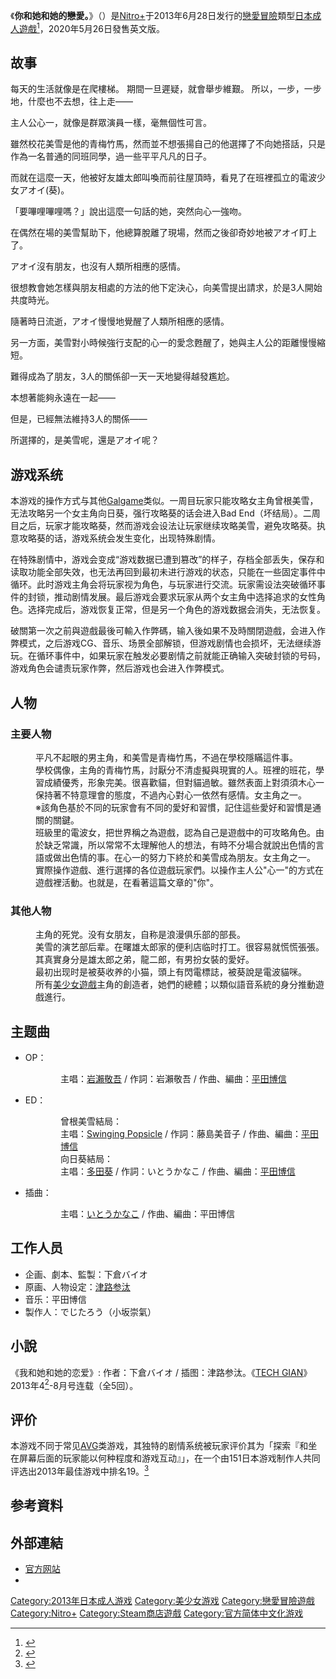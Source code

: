 {{Infobox animanga/Headerofja
|標題= 你和她和她的戀愛。
|圖像= Kimi to Kanojo to Kanojo no Koi. - First Press Limited Edition game cover.jpg
|尺寸=266px
|說明= 《你和她和她的戀愛。》初回限定版遊戲封面
|日文名稱= 君と彼女と彼女の恋。
|英文名稱= YOU and ME and HER: A Love Story
|假名= きみとかのじょとかのじょのこい。
|羅馬字= Kimi to Kanojo to Kanojo no Koi.
|類型= [[戀愛|戀愛]]、[[科幻|科幻]]
}}
{{Infobox animanga/name
|formal= 你和她和她的戀愛。
}}
{{Infobox animanga/Game
|標題=
|類型= [[戀愛冒險|戀愛冒險]]
|使用平台=[[Windows|Windows]] XP/Vista/7/8
|開發團隊=[[Nitro+|Nitro+]]
|代理商=Nitro+<br />JAST USA（中英文版）
|製作人= でじたろう（小坂崇氣）
|監製=下倉バイオ
|腳本=下倉バイオ
|人物設定=[[津路参汰|津路参汰]]
|音樂=平田博信
|遊戲人數=1
|發售日=2013年6月28日<br />2020年5月26日（[[Steam|Steam]]英文版）<ref name="Welcome to Steam">{{cite web | title=YOU and ME and HER: A Love Story on Steam | website=Welcome to Steam | url=https://store.steampowered.com/app/1293820/YOU_and_ME_and_HER_A_Love_Story/ | access-date=2020-05-05 | archive-date=2020-12-07 | archive-url=https://web.archive.org/web/20201207154811/https://store.steampowered.com/app/1293820/YOU_and_ME_and_HER_A_Love_Story/ | dead-url=no }}</ref><br />2021年11月11日（Steam中文版）
|對象年齡=18禁
|結局數= 3
}}
{{Infobox animanga/Footerofja}}
《'''你和她和她的戀愛。'''》（{{lang-ja|君と彼女と彼女の恋。}}）是[[Nitro+|Nitro+]]于2013年6月28日发行的[[戀愛冒險|戀愛冒險]]類型[[日本成人遊戲|日本成人遊戲]]<ref>{{cite web|url=http://www.getchu.com/soft.phtml?id=762756|title=君と彼女と彼女の恋。 初回限定版|publisher=Getchu.com|accessdate=2014年5月6日|language=ja|archive-date=2020年1月6日|archive-url=https://web.archive.org/web/20200106075120/http://www.getchu.com/soft.phtml?id=762756|dead-url=no}}</ref>，2020年5月26日發售英文版。

==故事==
每天的生活就像是在爬樓梯。 期間一旦遲疑，就會舉步維艱。 所以，一步，一步地，什麼也不去想，往上走——

主人公心一，就像是群眾演員一樣，毫無個性可言。

雖然校花美雪是他的青梅竹馬，然而並不想張揚自己的他選擇了不向她搭話，只是作為一名普通的同班同學，過一些平平凡凡的日子。

而就在這麼一天，他被好友雄太郎叫喚而前往屋頂時，看見了在班裡孤立的電波少女アオイ(葵)。

「要嗶哩嗶哩嗎？」說出這麼一句話的她，突然向心一強吻。

在偶然在場的美雪幫助下，他總算脫離了現場，然而之後卻奇妙地被アオイ盯上了。

アオイ沒有朋友，也沒有人類所相應的感情。

很想教會她怎樣與朋友相處的方法的他下定決心，向美雪提出請求，於是3人開始共度時光。

隨著時日流逝，アオイ慢慢地覺醒了人類所相應的感情。

另一方面，美雪對小時候強行支配的心一的愛念甦醒了，她與主人公的距離慢慢縮短。

難得成為了朋友，3人的關係卻一天一天地變得越發尷尬。

本想著​​能夠永遠在一起——

但是，已經無法維持3人的關係——

{{Ruby|主人公|玩家}}所選擇的，是美雪呢，還是アオイ呢？

==游戏系统==
本游戏的操作方式与其他[[Galgame|Galgame]]类似。一周目玩家只能攻略女主角曾根美雪，无法攻略另一个女主角向日葵，强行攻略葵的话会进入Bad End（坏结局）。二周目之后，玩家才能攻略葵，然而游戏会设法让玩家继续攻略美雪，避免攻略葵。执意攻略葵的话，游戏系统会发生变化，出现特殊剧情。

在特殊剧情中，游戏会变成“游戏数据已遭到篡改”的样子，存档全部丢失，保存和读取功能全部失效，也无法再回到最初未进行游戏的状态，只能在一些固定事件中循环。此时游戏主角会将玩家视为角色，与玩家进行交流。玩家需设法突破循环事件的封锁，推动剧情发展。最后游戏会要求玩家从两个女主角中选择追求的女性角色。选择完成后，游戏恢复正常，但是另一个角色的游戏数据会消失，无法恢复。

破關第一次之前與遊戲最後可輸入作弊碼，输入後如果不及時關閉遊戲，会进入作弊模式，之后游戏CG、音乐、场景全部解锁，但游戏剧情也会损坏，无法继续游玩。在循环事件中，如果玩家在触发必要剧情之前就能正确输入突破封锁的号码，游戏角色会谴责玩家作弊，然后游戏也会进入作弊模式。

==人物==
=== 主要人物 ===
;{{nihongo|須須木 心一|すすき しんいち}}
:平凡不起眼的男主角，和美雪是青梅竹馬，不過在學校隱瞞這件事。
;{{nihongo|曾根 美雪|そね みゆき||聲：{{tsl|ja|手塚まき}}}}
:學校偶像，主角的青梅竹馬，討厭分不清虛擬與現實的人。班裡的班花，學習成績優秀，形象完美。很喜歡貓，但對貓過敏。雖然表面上對須須木心一保持著不特意理會的態度，不過內心對心一依然有感情。女主角之一。
:※該角色基於不同的玩家會有不同的愛好和習慣，記住這些愛好和習慣是通關的關鍵。
;{{nihongo|向日 葵|むこう アオイ||聲：{{lang|ja|仙道ミツキ}}}}
:班級里的電波女，把世界稱之為遊戲，認為自己是遊戲中的可攻略角色。由於缺乏常識，所以常常不太理解他人的想法，有時不分場合就說出色情的言語或做出色情的事。在心一的努力下終於和美雪成為朋友。女主角之一。
;{{nihongo|"玩家"|プレーヤー}}
:實際操作遊戲、進行選擇的各位遊戲玩家們。以操作主人公"心一"的方式在遊戲裡活動。也就是，在看著這篇文章的"你"。

=== 其他人物 ===
;{{nihongo|曙 雄太郎|あけぼの ゆうたろう||聲：{{lang|ja|ほうでん亭ノドガシラ}}}}
:主角的死党。没有女朋友，自称是浪漫俱乐部的部長。
;{{nihongo|晴／春|ハル||聲：[[桐谷華|桐谷華]]}}
:美雪的演艺部后辈。在曙雄太郎家的便利店临时打工。很容易就慌慌張張。其真實身分是雄太郎之弟，龍二郎，有男扮女裝的愛好。
;{{nihongo|艾爾|エル||聲：[[北都南|北都南]]}}
:最初出现时是被葵收养的小猫，頭上有閃電標誌，被葵說是電波貓咪。
;{{nihongo|神／神大人|カミサマ||聲：北都南}}
:所有[[美少女遊戲|美少女遊戲]]主角的創造者，她們的總體；以類似語音系統的身分推動遊戲進行。

==主题曲==
*OP：{{lang|ja|モノクロ}}
:: 主唱：[[岩瀨敬吾|岩瀨敬吾]] / 作詞：岩瀨敬吾 / 作曲、編曲：[[平田博信|平田博信]]
*ED：
::曾根美雪結局：{{lang|ja|輝かしき日常}}
:: 主唱：[[Swinging_Popsicle|Swinging Popsicle]] / 作詞：藤島美音子 / 作曲、編曲：[[平田博信|平田博信]]
::向日葵結局：{{lang|ja|星のメリーゴーランド}}
::主唱：[[多田葵|多田葵]] / 作詞：いとうかなこ / 作曲、編曲：[[平田博信|平田博信]]
*插曲：{{lang|ja|永遠の終わりに}}
:: 主唱：[[いとうかなこ|いとうかなこ]] / 作曲、編曲：平田博信

== 工作人员 ==
* 企画、劇本、監製：下倉バイオ
* 原画、人物设定：[[津路参汰|津路参汰]]
* 音乐：平田博信
* 製作人：でじたろう（小坂崇氣）

==小說==
《我和她和她的恋爱》: 作者：下倉バイオ / 插图：津路参汰。《[[TECH_GIAN|TECH GIAN]]》2013年4<ref>{{cite web|url=http://www.amazon.co.jp/dp/B00B8FID00/|title=TECH GIAN (テックジャイアン) 2013年 4月号|publisher=Amazon.co.jp|accessdate=2016年1月4日|language=ja}}</ref>-8月号连载（全5回）。

==评价==
本游戏不同于常见[[冒險遊戲|AVG]]类游戏，其独特的剧情系统被玩家评价其为「探索『和坐在屏幕后面的玩家能以何种程度和游戏互动』」，在一个由151日本游戏制作人共同评选出2013年最佳游戏中排名19。<ref>{{cite web|title=151名日本游戏制作人共同评选出2013年最佳游戏_游戏_腾讯网|url=http://games.qq.com/a/20131228/003391_all.htm|date=2013年12月28日|accessdate=2016年1月4日|archive-date=2014年10月30日|archive-url=https://web.archive.org/web/20141030152858/http://games.qq.com/a/20131228/003391_all.htm|dead-url=no}}</ref>

==参考資料==
{{reflist}}

== 外部連結 ==
{{wikiquote}}

* [http://www.nitroplus.co.jp/game/totono/ 官方网站] {{Wayback|url=http://www.nitroplus.co.jp/game/totono/ |date=20211106042645 }}{{ja icon}}
* {{vndb|7738}}

{{Nitroplus}}

{{DEFAULTSORT:Kimi to Kanojo to Kanojo no Koi.}}
[[Category:2013年日本成人游戏|Category:2013年日本成人游戏]]
[[Category:美少女游戏|Category:美少女游戏]]
[[Category:戀愛冒險遊戲|Category:戀愛冒險遊戲]]
[[Category:Nitro+|Category:Nitro+]]
[[Category:Steam商店遊戲|Category:Steam商店遊戲]]
[[Category:官方简体中文化游戏|Category:官方简体中文化游戏]]